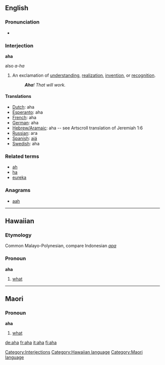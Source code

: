 {{see|AHA}}
==English==

===Pronunciation===
*{{audio|en-us-aha.ogg|Audio (US)}}

===Interjection===
'''aha'''
;also ''a-ha''

# An exclamation of [[understanding]], [[realization]], [[invention]], or [[recognition]].
#: '''''Aha'''! That will work.''

====Translations====
*[[Dutch]]: aha
*[[Esperanto]]: aha
*[[French]]: aha
*[[German]]: aha
*[[Hebrew/Aramaic]]: aha -- see Artscroll translation of Jeremiah 1:6
*[[Russian]]: ага
*[[Spanish]]: [[ajá]]
*[[Swedish]]: aha

===Related terms===
*[[ah]]
*[[ha]]
*[[eureka]]

===Anagrams===
*[[aah]]

----

==Hawaiian==
===Etymology===
Common Malayo-Polynesian, compare Indonesian ''[[apa]]''
===Pronoun===
'''aha'''

# [[what]]

----

==Maori==
===Pronoun===
'''aha'''

# [[what]]

[[Category:Interjections]]
[[Category:Hawaiian language]]
[[Category:Maori language]]

[[de:aha]]
[[fr:aha]]
[[it:aha]]
[[fi:aha]]